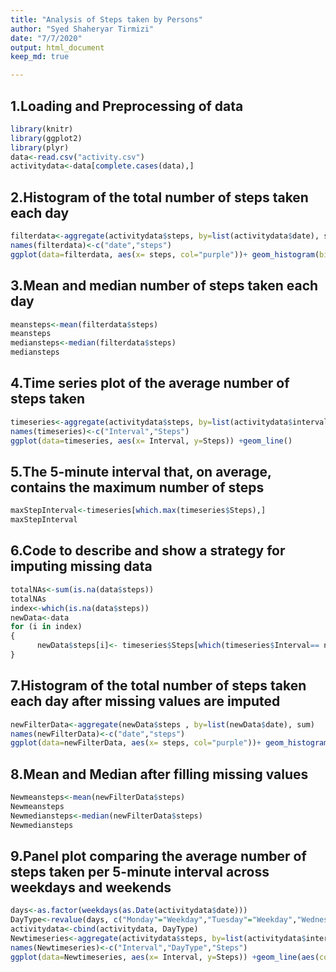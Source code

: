 ---
title: "Analysis of Steps taken by Persons"
author: "Syed Shaheryar Tirmizi"
date: "7/7/2020"
output: html_document
keep_md: true

---
## 1.Loading and Preprocessing of data
```{r}
library(knitr)
library(ggplot2)
library(plyr)
data<-read.csv("activity.csv")
activitydata<-data[complete.cases(data),]
```
## 2.Histogram of the total number of steps taken each day
```{r}
filterdata<-aggregate(activitydata$steps, by=list(activitydata$date), sum)
names(filterdata)<-c("date","steps")
ggplot(data=filterdata, aes(x= steps, col="purple"))+ geom_histogram(binwidth = 1000)+ labs(title = "Total steps taken per day",x="Steps", y="Frequency")
```

## 3.Mean and median number of steps taken each day
```{r}
meansteps<-mean(filterdata$steps)
meansteps
mediansteps<-median(filterdata$steps)
mediansteps
```

## 4.Time series plot of the average number of steps taken
```{r}
timeseries<-aggregate(activitydata$steps, by=list(activitydata$interval), mean)
names(timeseries)<-c("Interval","Steps")
ggplot(data=timeseries, aes(x= Interval, y=Steps)) +geom_line()
```

## 5.The 5-minute interval that, on average, contains the maximum number of steps
```{r}
maxStepInterval<-timeseries[which.max(timeseries$Steps),]
maxStepInterval
```

## 6.Code to describe and show a strategy for imputing missing data
```{r}
totalNAs<-sum(is.na(data$steps))
totalNAs
index<-which(is.na(data$steps))
newData<-data
for (i in index)
{
      newData$steps[i]<- timeseries$Steps[which(timeseries$Interval== newData$interval[i])]
}
```

## 7.Histogram of the total number of steps taken each day after missing values are imputed
```{r}
newFilterData<-aggregate(newData$steps , by=list(newData$date), sum)
names(newFilterData)<-c("date","steps")
ggplot(data=newFilterData, aes(x= steps, col="purple"))+ geom_histogram(binwidth = 1000)+ labs(title = "Total steps taken per day",x="Steps", y="Frequency")
```

## 8.Mean and Median after filling missing values
```{r}
Newmeansteps<-mean(newFilterData$steps)
Newmeansteps
Newmediansteps<-median(newFilterData$steps)
Newmediansteps
```

## 9.Panel plot comparing the average number of steps taken per 5-minute interval across weekdays and weekends
```{r}
days<-as.factor(weekdays(as.Date(activitydata$date)))
DayType<-revalue(days, c("Monday"="Weekday","Tuesday"="Weekday","Wednesday"="Weekday","Thursday"="Weekday","Friday"="Weekday","Saturday"="Weekend","Sunday"="Weekend"))
activitydata<-cbind(activitydata, DayType)
Newtimeseries<-aggregate(activitydata$steps, by=list(activitydata$interval, activitydata$DayType), mean)
names(Newtimeseries)<-c("Interval","DayType","Steps")
ggplot(data=Newtimeseries, aes(x= Interval, y=Steps)) +geom_line(aes(colour=DayType)) +facet_grid(DayType~.)
```
